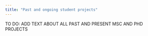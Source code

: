```yaml
---
title: "Past and ongoing student projects"
---
```


TO DO: ADD TEXT ABOUT ALL PAST AND PRESENT MSC AND PHD PROJECTS

